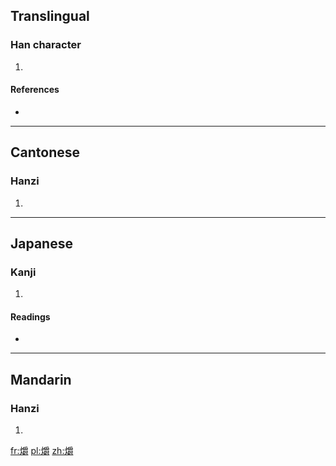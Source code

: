 ==Translingual==

===Han character===
{{Han char|rn=86|rad=火|as=18|sn=22|four=9284<sub>6</sub>|canj=火月田戈 (FBWI)}}

# {{defn|Han|sort=火18}}

====References====
* {{Han ref|kx=0687.330|dkj=19614|dj=1099.180|hdz=32248.120|uh=721D|ud=29213|bh=F5DA|bd=62938}}

----

==Cantonese==

===Hanzi===
{{yue-hanzi|jyut=|y=jeuk6}}

# {{defn|Cantonese|sort=火18}}

----

==Japanese==

===Kanji===
{{ja-kanji|grade=|rs=火18}}

# {{defn|Japanese|sort=火18}}

====Readings====
* {{ja-readings|on=[[しゃく]] (shaku), [[さく]] (saku), [[しょう]] (shō)|kun=[[たいまつ]] (taimatsu)}}

----

==Mandarin==

===Hanzi===
{{cmn-hanzi|pin=[[jué]] ([[jue2]])|wg=chüeh<sup>2</sup>}}

# {{defn|Mandarin|sort=火18}}

[[fr:爝]]
[[pl:爝]]
[[zh:爝]]